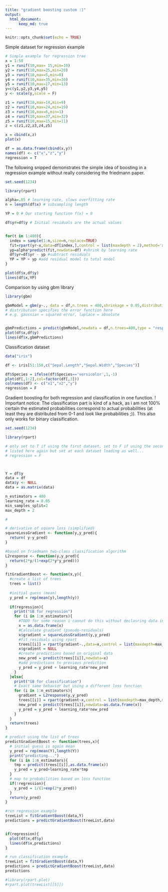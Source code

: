 ---
title: "gradient boosting custom :)"
output:
  html_document:
      keep_md: true
---

```{r setup, include=FALSE}
knitr::opts_chunk$set(echo = TRUE)
```

Simple dataset for regression example
```{r}
# Simple example for regression tree
x = 1:50
y1 = runif(10,max= 15,min=10)
y2 = runif(10,max=25,min=20)
y3 = runif(10,max=5,min=0)
y4 = runif(10,max=35,min=30)
y5 = runif(10,max=17,min=13)
y=c(y1,y2,y3,y4,y5)
y <- scale(y,scale = F)

z1 = runif(10,max=14,min=9)
z2 = runif(10,max=24,min=19)
z3 = runif(10,max=6,min=1)
z4 = runif(10,max=37,min=32)
z5 = runif(10,max=15,min=11)
z = c(z1,z2,z3,z4,z5)

x = cbind(x,z)
plot(x)

df = as.data.frame(cbind(x,y))
names(df) <- c("x","z","y")
regression = T
```


The following snipped demonstrates the simple idea of boosting in a regression example without really considering the friedmann paper.
```{r}
set.seed(1234)

library(rpart)

alpha=.05 # learning rate, slows overfitting rate
n = length(df$x) # subsampling length

YP = 0 # Our starting function f(x) = 0

df$yr=df$y # Initial residuals are the actual values


for(t in 1:400){
  index = sample(1:n,size=n,replace=TRUE)
  fit=rpart(yr~x,data=df[index,],control = list(maxdepth = 2),method='anova') #fit a regression tree
  yp=alpha*predict(fit,newdata=df) #shrink by learning rate
  df$yr=df$yr - yp #subtract residuals
  YP = YP + yp #add residual model to total model
}

plot(df$x,df$y)
lines(df$x,YP)
```

Comparison by using gbm library

```{r}
library(gbm)

gbmModel = gbm(y~., data = df,n.trees = 400,shrinkage = 0.05,distribution = "gaussian")
# distribution specifies the error function here
# e.g. gaussian = squared error, laplace = absolute 


gbmPredictions = predict(gbmModel,newdata = df,n.trees=400,type = "response")
plot(df$x,df$y)
lines(df$x,gbmPredictions)

```


Classification dataset
```{r}
data("iris")

df <- iris[51:150,c("Sepal.Length","Sepal.Width","Species")]

df$Species = ifelse(df$Species=='versicolor',1,-1)
plot(df[,1:2],col=factor(df[,3]))
colnames(df) <- c("x1","x2","y")
regression = F
```


Gradient boosting for both regression and classification in one function. 
! Important notice: The classification part is kind of a hack, as i am not 100% certain the estimated probabilities correspond to actual probabilities (at least they are distributed from 0-1 and look like probabilities ;)). This also only works for binary classification.
```{r} 

set.seed(1234)

library(rpart)

# only set to T if using the first dataset, set to F if using the second dataset.
# listed here again but set at each dataset loading as well...
# regression = F



Y = df$y
data = df
data$y <- NULL
data = as.matrix(data)

n_estimators = 400
learning_rate = 0.05
min_samples_split=2
max_depth = 2

# 

# derivative of square loss (simplified)
squareLossGradient <- function(y,y_pred){
  return( y-y_pred)
}

#based on friedmann two-class classification algorithm
L2response <- function(y,y_pred){
  return(2*y/(1+exp(2*y*y_pred)))
}

fitGradientBoost <- function(x,y){
  #create a list of trees
  trees = list()
  
  #initial guess (mean)
  y_pred = rep(mean(y),length(y))
  
  if(regression){
    print("GB for regression")
    for (i in 1:n_estimators){
      #TODO for some reason i cannot do this without declasring data in the rpart model
      x = as.data.frame(x)
      #Calculate gradient (pseudo-residuals)
      x$gradient = squareLossGradient(y,y_pred)
      #fit residuals using rpart
      trees[[i]] = rpart(gradient~.,data=x,control = list(maxdepth=max_depth,minsplit=min_samples_split),method='anova')
      x$gradient = NULL
      #create predictions based on original data
      new_pred = predict(trees[[i]],newdata=x)
      #add predictions to previous prediction
      y_pred = y_pred + learning_rate*new_pred
    }
  }else{
    print("GB for classification")
    # Exact same behavior but using a different loss function
    for (i in 1:n_estimators){
      gradient = L2response(y,y_pred)
      trees[[i]] = rpart(gradient~x,control = list(maxdepth=max_depth,minsplit=min_samples_split),method = 'anova')
      new_pred = predict(trees[[i]],newdata=as.data.frame(x))
      y_pred = y_pred + learning_rate*new_pred
    }
  }
  return(trees)
}

# predict using the list of trees
predictGradientBoost <- function(trees,x){
  # initial guess is again mean
  y_pred = rep(mean(Y),length(Y))
  print("predicting...")
  for (i in 1:n_estimators){
    tmp = predict(trees[[i]],as.data.frame(x))
    y_pred = y_pred+learning_rate*tmp
  }
  # map to probabilities based on loss function
  if(!regression){ 
    y_pred = 1/(1+exp(2*y_pred))
  }
  return(y_pred)
}

```

```{r}

#run regression example
treeList = fitGradientBoost(data,Y)
predictions = predictGradientBoost(treeList,data)


if(regression){
  plot(df$x,df$y)
  lines(df$x,predictions)
}
```

```{r}

# run classification example
treeList = fitGradientBoost(data,Y)
predictions = predictGradientBoost(treeList,data)
predictions

#library(rpart.plot)
#rpart.plot(treeList[[5]])

```